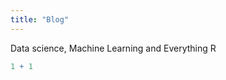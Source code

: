 ```yaml
---
title: "Blog"
---
```


Data science, Machine Learning and Everything R


```r
1 + 1
```

















